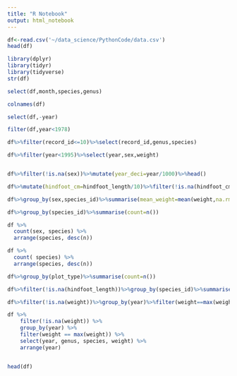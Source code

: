 ```yaml
---
title: "R Notebook"
output: html_notebook
---
```




```r
df<-read.csv('~/data_science/PythonCode/data.csv')
head(df)

```

```r

library(dplyr)
library(tidyr)
library(tidyverse)
str(df)

select(df,month,species,genus)

colnames(df)

select(df,-year)

filter(df,year<1978)

df%>%filter(record_id<=10)%>%select(record_id,genus,species)

df%>%filter(year<1995)%>%select(year,sex,weight)


df%>%filter(!is.na(sex))%>%mutate(year_deci=year/1000)%>%head()

df%>%mutate(hindfoot_cm=hindfoot_length/10)%>%filter(!is.na(hindfoot_cm) & hindfoot_cm<3)%>%select(species_id,hindfoot_cm)

df%>%group_by(sex,species_id)%>%summarise(mean_weight=mean(weight,na.rm=TRUE))%>%filter(!is.na(mean_weight) & sex!='')%>%arrange(desc(mean_weight))

df%>%group_by(species_id)%>%summarise(count=n())

df %>%
  count(sex, species) %>%
  arrange(species, desc(n))

df %>%
  count( species) %>%
  arrange(species, desc(n))

df%>%group_by(plot_type)%>%summarise(count=n())

df%>%filter(!is.na(hindfoot_length))%>%group_by(species_id)%>%summarise(mean_hindfoot=mean(hindfoot_length),max_hindfoot=max(hindfoot_length),min_hindfoot=min(hindfoot_length))

df%>%filter(!is.na(weight))%>%group_by(year)%>%filter(weight==max(weight))%>%select(year,genus,species,weight)%>%arrange(year)

df %>%
    filter(!is.na(weight)) %>%
    group_by(year) %>%
    filter(weight == max(weight)) %>%
    select(year, genus, species, weight) %>%
    arrange(year)


head(df)
```




